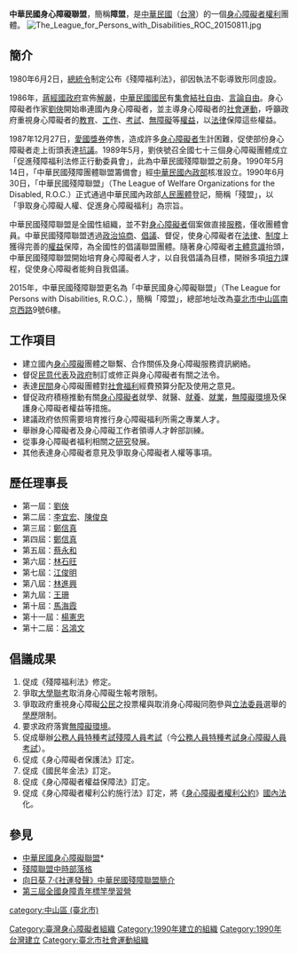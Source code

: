 {{多個問題|
{{Newsrelease|time=2021-05-30T23:28:29+00:00}}
{{COI|time=2021-05-30T23:28:29+00:00}}
{{no footnotes|time=2014-03-19T01:00:52+00:00}}
}}
{{Infobox Non-profit
| Non-profit_name = 中華民國身心障礙聯盟<br><small>The League for Persons with Disabilities, R.O.C.</small>
| Non-profit_type = [[非營利組織|非營利組織]]
| founded_date = 1990年6月
| key_people = [[理事長|理事長]]：[[呂鴻文|呂鴻文]]
| location = [[台北市|台北市]][[中山區_(臺北市)|中山區]][[南京西路|南京西路]]9號6樓
| area_served = {{ROC-TW}}
| focus = 所有[[身心障礙者|身心障礙者]]
| method = 政策倡議、社會宣導
| homepage = http://www.enable.org.tw
}}

'''中華民國身心障礙聯盟'''，簡稱'''障盟'''，是[[中華民國|中華民國]]（[[台灣|台灣]]）的一個[[身心障礙者|身心障礙者]][[權利|權利]]團體。
[[File:The_League_for_Persons_with_Disabilities_ROC_20150811.jpg|thumb]]

==簡介==
1980年6月2日，[[總統令_(中華民國)|總統令]]制定公布《殘障福利法》，卻因執法不彰導致形同虛設。

1986年，[[蔣經國政府|蔣經國政府]]宣佈[[解嚴|解嚴]]，[[中華民國國民|中華民國國民]]有[[集會自由|集會]][[結社自由|結社自由]]、[[言論自由|言論自由]]。身心障礙者作家[[劉俠|劉俠]]開始串連國內身心障礙者，並主導身心障礙者的[[社會運動|社會運動]]，呼籲政府重視身心障礙者的[[教育|教育]]、[[工作|工作]]、[[考試|考試]]、[[無障礙|無障礙]]等[[權益|權益]]，以[[法律|法律]]保障這些權益。

1987年12月27日，[[愛國獎券|愛國獎券]]停售，造成許多[[身心障礙者|身心障礙者]]生計困難，促使部份身心障礙者走上街頭表達[[抗議|抗議]]。1989年5月，劉俠號召全國七十三個身心障礙團體成立「促進殘障福利法修正行動委員會」，此為中華民國殘障聯盟之前身。1990年5月14日，「中華民國殘障團體聯盟籌備會」經[[中華民國內政部|中華民國內政部]]核准設立。1990年6月30日，「中華民國殘障聯盟」（The League of Welfare Organizations for the Disabled, R.O.C.）正式通過中華民國內政部[[人民團體|人民團體]]登記，簡稱「殘盟」，以「爭取身心障礙人權、促進身心障礙福利」為宗旨。

中華民國殘障聯盟是全國性組織，並不對[[身心障礙者|身心障礙者]]個案做直接[[服務|服務]]，僅收團體會員。中華民國殘障聯盟透過[[政治協商|政治協商]]、[[倡議|倡議]]、督促，使身心障礙者在[[法律|法律]]、[[制度|制度]]上獲得完善的[[權益|權益]]保障，為全國性的倡議聯盟團體。隨著身心障礙者[[主體意識|主體意識]]抬頭，中華民國殘障聯盟開始培育身心障礙者人才，以自我倡議為目標，開辦多項[[培力|培力]]課程，促使身心障礙者能夠自我倡議。

2015年，中華民國殘障聯盟更名為「中華民國身心障礙聯盟」（The League for Persons with Disabilities, R.O.C.），簡稱「障盟」，總部地址改為[[臺北市|臺北市]][[中山區_(臺北市)|中山區]][[南京西路_(台北市)|南京西路]]9號6樓。

== 工作項目 ==
*建立國內[[身心障礙|身心障礙]]團體之聯繫、合作關係及身心障礙服務資訊網絡。
*督促[[民意代表|民意代表]]及[[政府|政府]]制訂或修正與身心障礙者有關之法令。
*表達[[民間|民間]]身心障礙團體對[[社會福利|社會福利]]經費預算分配及使用之意見。
*督促政府積極推動有關[[身心障礙者|身心障礙者]]就學、就醫、[[就養|就養]]、[[就業|就業]]，[[無障礙環境|無障礙環境]]及保護身心障礙者權益等措施。
*建議政府依照需要培育推行身心障礙福利所需之專業人才。
*舉辦身心障礙者及身心障礙工作者領導人才幹部訓練。
*從事身心障礙者福利相關之[[研究|研究]]發展。
*其他表達身心障礙者意見及爭取身心障礙者人權等事項。

== 歷任理事長 ==

*第一屆：[[劉俠|劉俠]]
*第二屆：[[李宜宏|李宜宏]]、[[陳俊良|陳俊良]]
*第三屆：[[鄭信真|鄭信真]]
*第四屆：[[鄭信真|鄭信真]]
*第五屆：[[蔡永和|蔡永和]]
*第六屆：[[林石旺|林石旺]]
*第七屆：[[江俊明|江俊明]]
*第八屆：[[林進興|林進興]]
*第九屆：[[王珊|王珊]]
*第十屆：[[馬海霞|馬海霞]]
*第十一屆：[[楊憲忠|楊憲忠]]
*第十二屆：[[呂鴻文|呂鴻文]]

== 倡議成果 ==

#促成《殘障福利法》修定。
#爭取[[大學聯考|大學聯考]]取消身心障礙生報考限制。
#爭取政府重視身心障礙[[公民|公民]]之投票權與取消身心障礙同胞參與[[立法委員|立法委員]]選舉的[[學歷|學歷]]限制。
#要求政府落實[[無障礙環境|無障礙環境]]。
#促成舉辦[[公務人員特種考試殘障人員考試|公務人員特種考試殘障人員考試]]（今[[公務人員特種考試身心障礙人員考試|公務人員特種考試身心障礙人員考試]]）。
#促成《身心障礙者保護法》訂定。
#促成《國民年金法》訂定。
#促成《身心障礙者權益保障法》訂定。
#促成《身心障礙者權利公約施行法》訂定，將《[[身心障礙者權利公約|身心障礙者權利公約]]》[[國內法|國內法]]化。

== 參見 ==
* [http://www.enable.org.tw/ 中華民國身心障礙聯盟]* {{Wayback|url=http://www.enable.org.tw/ |date=20111203104325 }}
* [https://web.archive.org/web/20111215144756/http://blog.chinatimes.com/enable/ 殘障聯盟中時部落格]
*[https://web.archive.org/web/20111109111635/http://www.greenparty.org.tw/index.php/discuss/historical-publications/sunflower/634-1998-03-30-2 向日葵 7‧《社運發聲》中華民國殘障聯盟簡介]
*[http://www.enable.org.tw/act/doc/20110629-1.doc 第三屆全國身障青年標竿學習營]{{Wayback|url=http://www.enable.org.tw/act/doc/20110629-1.doc |date=20160304120646 }}

{{臺灣社會運動|身心障礙運動}}
[[Category:臺灣身心障礙者組織|Category:臺灣身心障礙者組織]]
[[Category:1990年建立的組織|Category:1990年建立的組織]]
[[Category:1990年台灣建立|Category:1990年台灣建立]]
[[category:中山區_(臺北市)|category:中山區 (臺北市)]]
[[Category:臺北市社會運動組織|Category:臺北市社會運動組織]]